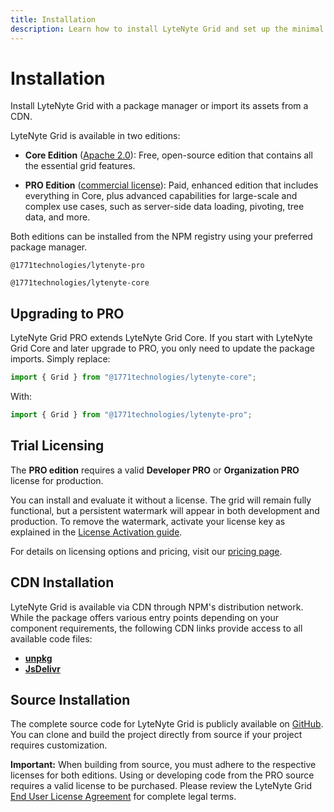 ```yaml
---
title: Installation
description: Learn how to install LyteNyte Grid and set up the minimal necessary imports
---
```


# Installation

Install LyteNyte Grid with a package manager or import its assets from a CDN.

LyteNyte Grid is available in two editions:

- **Core Edition** ([Apache 2.0](https://www.apache.org/licenses/LICENSE-2.0)): Free, open-source edition that contains all the essential grid features.

- **PRO Edition** ([commercial license](https://www.1771technologies.com/eula)): Paid, enhanced edition that includes everything in Core, plus advanced
  capabilities for large-scale and complex use cases, such as server-side data loading, pivoting, tree data, and more.

Both editions can be installed from the NPM registry using your preferred package manager.

```package-install
@1771technologies/lytenyte-pro
```

```package-install
@1771technologies/lytenyte-core
```

## Upgrading to PRO

LyteNyte Grid PRO extends LyteNyte Grid Core. If you start with LyteNyte Grid Core and later
upgrade to PRO, you only need to update the package imports. Simply replace:

```ts
import { Grid } from "@1771technologies/lytenyte-core";
```

With:

```ts
import { Grid } from "@1771technologies/lytenyte-pro";
```

## Trial Licensing

The **PRO edition** requires a valid **Developer PRO** or **Organization PRO** license for production.

You can install and evaluate it without a license. The grid will remain fully functional,
but a persistent watermark will appear in both development and production.
To remove the watermark, activate your license key as explained in
the [License Activation guide](/docs/intro-license-activation).

For details on licensing options and pricing, visit our [pricing page](https://www.1771technologies.com/pricing).

## CDN Installation

LyteNyte Grid is available via CDN through NPM's distribution network. While the package offers various
entry points depending on your component requirements, the following CDN
links provide access to all available code files:

- [**unpkg**](https://app.unpkg.com/@1771technologies/lytenyte-pro/files/dist)
- [**JsDelivr**](https://cdn.jsdelivr.net/npm/@1771technologies/lytenyte-pro/dist/)

## Source Installation

The complete source code for LyteNyte Grid is publicly available on [GitHub](https://github.com/1771-Technologies/lytenyte).
You can clone and build the project directly from source if your project requires customization.

**Important:** When building from source, you must adhere to the respective licenses
for both editions. Using or developing code from the PRO source requires a valid license to be purchased.
Please review the LyteNyte Grid [End User License Agreement](/eula) for complete legal terms.
